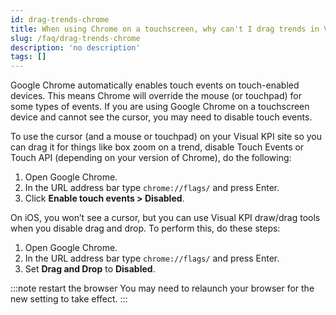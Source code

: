 ```yaml
---
id: drag-trends-chrome
title: When using Chrome on a touchscreen, why can't I drag trends in Visual KPI using a cursor?
slug: /faq/drag-trends-chrome
description: 'no description'
tags: []
---
```


Google Chrome automatically enables touch events on touch-enabled devices. This means Chrome will override the mouse (or touchpad) for some types of events. If you are using Google Chrome on a touchscreen device and cannot see the cursor, you may need to disable touch events.

To use the cursor (and a mouse or touchpad) on your Visual KPI site so you can drag it for things like box zoom on a trend, disable Touch Events or Touch API (depending on your version of Chrome), do the following:

1. Open Google Chrome.
2. In the URL address bar type `chrome://flags/` and press Enter.
3. Click **Enable touch events > Disabled**.

On iOS, you won’t see a cursor, but you can use Visual KPI draw/drag tools when you disable drag and drop. To perform this, do these steps:

1. Open Google Chrome.
2. In the URL address bar type `chrome://flags/` and press Enter.
3. Set **Drag and Drop** to **Disabled**.

:::note restart the browser
You may need to relaunch your browser for the new setting to take effect.
:::